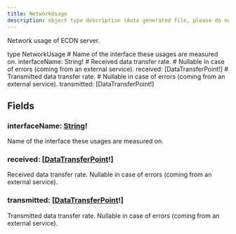 ```yaml
---
title: NetworkUsage
description: object type description (Auto generated file, please do not modify)
---
```



Network usage of ECDN server.

<GQLCodeSnippet>
<GQLLine><GQLKeyword>type</GQLKeyword> NetworkUsage <GQLOpen /></GQLLine>
<GQLLine> </GQLLine>
	<GQLLine><GQLTab /><GQLComment># Name of the interface these usages are measured on.</GQLComment></GQLLine>
	<GQLLine><GQLTab /><GQLName>interfaceName</GQLName>: <GQLLink href="/ecdn-api-scalars/String">String</GQLLink><GQLOperator>!</GQLOperator></GQLLine>
<GQLLine> </GQLLine>
	<GQLLine><GQLTab /><GQLComment># Received data transfer rate.</GQLComment></GQLLine>
	<GQLLine><GQLTab /><GQLComment># Nullable in case of errors (coming from an external service).</GQLComment></GQLLine>
	<GQLLine><GQLTab /><GQLName>received</GQLName>: [<GQLLink href="/ecdn-api-objects/DataTransferPoint">DataTransferPoint</GQLLink><GQLOperator>!</GQLOperator>]</GQLLine>
<GQLLine> </GQLLine>
	<GQLLine><GQLTab /><GQLComment># Transmitted data transfer rate.</GQLComment></GQLLine>
	<GQLLine><GQLTab /><GQLComment># Nullable in case of errors (coming from an external service).</GQLComment></GQLLine>
	<GQLLine><GQLTab /><GQLName>transmitted</GQLName>: [<GQLLink href="/ecdn-api-objects/DataTransferPoint">DataTransferPoint</GQLLink><GQLOperator>!</GQLOperator>]</GQLLine>
<GQLLine> </GQLLine>
<GQLLine><GQLClose /></GQLLine>
</GQLCodeSnippet>


## Fields

### interfaceName: [String](/ecdn-api-scalars/String)!
Name of the interface these usages are measured on.


### received: [[DataTransferPoint](/ecdn-api-objects/DataTransferPoint)!]
Received data transfer rate.
Nullable in case of errors (coming from an external service).


### transmitted: [[DataTransferPoint](/ecdn-api-objects/DataTransferPoint)!]
Transmitted data transfer rate.
Nullable in case of errors (coming from an external service).


